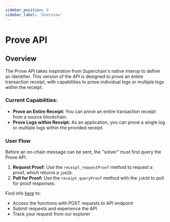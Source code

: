 ```yaml
---
sidebar_position: 0
sidebar_label: 'Overview'
---
```


# Prove API

## Overview

The Prove API takes inspiration from Superchain's native interop to define an identifier. This version of the API is designed to prove an entire transaction receipt, with capabilities to prove individual logs or multiple logs within the receipt.

### Current Capabilities:
- **Prove an Entire Receipt:** You can prove an entire transaction receipt from a source blockchain.
- **Prove Logs within Receipt:** As an application, you can prove a single log or multiple logs within the provided receipt.

### User Flow
Before an on-chain message can be sent, the "solver" must first query the Prove API.
1. **Request Proof:** Use the `receipt_requestProof` method to request a proof, which returns a `jobID`.
2. **Poll for Proof:** Use the `receipt_queryProof` method with the `jobID` to poll for proof responses.


Find info [here](https://docs.polymerlabs.org/docs/build/start/) to:
- Access the functions with POST requests to API endpoint
- Submit requests and experience the API
- Track your request from our explorer
